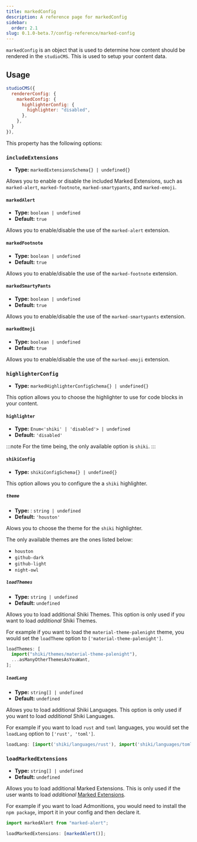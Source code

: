 ```yaml
---
title: markedConfig
description: A reference page for markedConfig
sidebar:
  order: 2.1
slug: 0.1.0-beta.7/config-reference/marked-config
---
```


`markedConfig` is an object that is used to determine how content should be rendered in the `studioCMS`. This is used to setup your content data.

## Usage

```js title="astro.config.mjs"  {3-7}
studioCMS({
  rendererConfig: {
    markedConfig: {
      highlighterConfig: {
        highlighter: "disabled",
      },
    },
  }
}),
```

This property has the following options:

### `includeExtensions`

* **Type:** `markedExtensionsSchema{} | undefined{}`

Allows you to enable or disable the included Marked Extensions, such as `marked-alert`, `marked-footnote`, `marked-smartypants`, and `marked-emoji`.

#### `markedAlert`

* **Type:** `boolean | undefined`
* **Default:** `true`

Allows you to enable/disable the use of the `marked-alert` extension.

#### `markedFootnote`

* **Type:** `boolean | undefined`
* **Default:** `true`

Allows you to enable/disable the use of the `marked-footnote` extension.

#### `markedSmartyPants`

* **Type:** `boolean | undefined`
* **Default:** `true`

Allows you to enable/disable the use of the `marked-smartypants` extension.

#### `markedEmoji`

* **Type:** `boolean | undefined`
* **Default:** `true`

Allows you to enable/disable the use of the `marked-emoji` extension.

### `highlighterConfig`

* **Type:** `markedHighlighterConfigSchema{} | undefined{}`

This option allows you to choose the highlighter to use for code blocks in your content.

#### `highlighter`

* **Type:** `Enum<'shiki' | 'disabled'> | undefined`
* **Default:** `'disabled'`

:::note
For the time being, the only available option is `shiki`.
:::

#### `shikiConfig`

* **Type:** `shikiConfigSchema{} | undefined{}`

This option allows you to configure the a `shiki` highlighter.

##### `theme`

* **Type:** : `string | undefined`
* **Default:** `'houston'`

Alows you to choose the theme for the `shiki` highlighter.

The only available themes are the ones listed below:

* `houston`
* `github-dark`
* `github-light`
* `night-owl`

##### `loadThemes`

* **Type:** `string | undefined`
* **Default:** `undefined`

Allows you to load additional Shiki Themes. This option is only used if you want to load *additional* Shiki Themes.

For example if you want to load the `material-theme-palenight` theme, you would set the `loadTheme` option to `['material-theme-palenight']`.

```ts
loadThemes: [
  import("shiki/themes/material-theme-palenight"),
  ...asManyOtherThemesAsYouWant,
];
```

##### `loadLang`

* **Type:** `string[] | undefined`
* **Default:** `undefined`

Allows you to load additional Shiki Languages. This option is only used if you want to load *additional* Shiki Languages.

For example if you want to load `rust` and `toml` languages, you would set the `loadLang` option to `['rust', 'toml']`.

```ts
loadLang: [import('shiki/languages/rust'), import('shiki/languages/toml') ...asManyOtherLanguagesAsYouWant]
```

### `loadMarkedExtensions`

* **Type:** `string[] | undefined`
* **Default:** `undefined`

Allows you to load additional Marked Extensions. This is only used if the user wants to load *additional* [Marked Extensions](https://marked.js.org/using_advanced#extensions).

For example if you want to load Admonitions, you would need to install the `npm package`, import it in your config and then declare it.

```ts
import markedAlert from "marked-alert";

loadMarkedExtensions: [markedAlert()];
```
